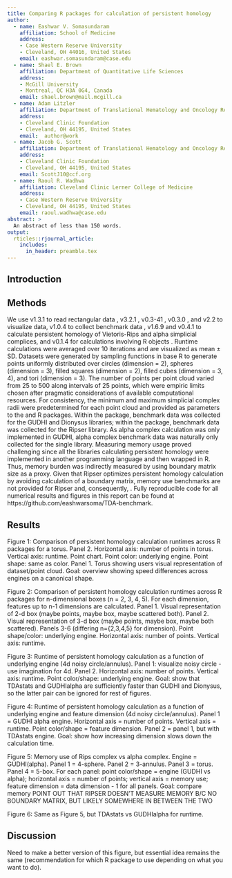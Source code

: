 ```yaml
---
title: Comparing R packages for calculation of persistent homology
author:
  - name: Eashwar V. Somasundaram
    affiliation: School of Medicine
    address:
    - Case Western Reserve University
    - Cleveland, OH 44016, United States
    email: eashwar.somasundaram@case.edu
  - name: Shael E. Brown
    affiliation: Department of Quantitative Life Sciences
    address:
    - McGill University
    - Montreal, QC H3A 0G4, Canada
    email: shael.brown@mail.mcgill.ca
  - name: Adam Litzler
    affiliation: Department of Translational Hematology and Oncology Research
    address:
    - Cleveland Clinic Foundation
    - Cleveland, OH 44195, United States
    email:  author@work
  - name: Jacob G. Scott
    affiliation: Department of Translational Hematology and Oncology Research
    address:
    - Cleveland Clinic Foundation
    - Cleveland, OH 44195, United States
    email: ScottJ10@ccf.org
  - name: Raoul R. Wadhwa
    affiliation: Cleveland Clinic Lerner College of Medicine
    address:
    - Case Western Reserve University
    - Cleveland, OH 44195, United States
    email: raoul.wadhwa@case.edu
abstract: >
  An abstract of less than 150 words.
output:
  rticles::rjournal_article:
    includes:
      in_header: preamble.tex
---
```


## Introduction

## Methods

<!--An exclusively R (v3.6.2) code pipeline was built for this project \citep{Rlang,ihaka1996}.-->
We use \CRANpkg{readr} v1.3.1 to read rectangular data \cite{readr}, \CRANpkg{ggplot2} v3.2.1 \citep{ggplot2}, \CRANpkg{scatterplot3d} v0.3-41 \citep{scatterplot3d}, \CRANpkg{recexcavAAR} v0.3.0 \citep{recexcavAAR}, and \CRANpkg{magick} v2.2 \citep{magick} to visualize data, \CRANpkg{bench} v1.0.4 to collect benchmark data \citep{bench}, \CRANpkg{TDA} v1.6.9 \citep{TDA} and \CRANpkg{TDAstats} v0.4.1 \citep{TDAstats} to calculate persistent homology of Vietoris-Rips and alpha simplicial complices, and \CRANpkg{pryr} v0.1.4 for calculations involving R objects \citep{pryr}.
Runtime calculations were averaged over 10 iterations and are visualized as mean $\pm$ SD.
Datasets were generated by sampling functions in base R to generate points uniformly distributed over circles (dimension = 2), spheres (dimension = 3), filled squares (dimension = 2), filled cubes (dimension = 3, 4), and tori (dimension = 3).
The number of points per point cloud varied from 25 to 500 along intervals of 25 points, which were empiric limits chosen after pragmatic considerations of available computational resources.
For consistency, the minimum and maximum simplicial complex radii were predetermined for each point cloud and provided as parameters to the \CRANpkg{TDA} and \CRANpkg{TDAstats} R packages.
Within the \CRANpkg{TDA} package, benchmark data was collected for the GUDHI \citep{gudhi} and Dionysus \citep{Dionysus} libraries; within the \CRANpkg{TDAstats} package, benchmark data was collected for the Ripser \citep{Ripser} library.
As alpha complex calculation was only implemented in GUDHI, alpha complex benchmark data was naturally only collected for the single library.
Measuring memory usage proved challenging since all the libraries calculating persistent homology were implemented in another programming language and then wrapped in R.
Thus, memory burden was indirectly measured by using boundary matrix size as a proxy.
Given that Ripser optimizes persistent homology calculation by avoiding calculation of a boundary matrix, memory use benchmarks are not provided for Ripser and, consequently, \CRANpkg{TDAstats}.
Fully reproducible code for all numerical results and figures in this report can be found at https://github.com/eashwarsoma/TDA-benchmark.

## Results

Figure 1: Comparison of persistent homology calculation runtimes across R packages for a torus. Panel 2. Horizontal axis: number of points in torus. Vertical axis: runtime. Point chart. Point color: underlying engine. Point shape: same as color. Panel 1. Torus showing users visual representation of dataset/point cloud. Goal: overview showing speed differences across engines on a canonical shape.

Figure 2: Comparison of persistent homology calculation runtimes across R packages for n-dimensional boxes (n = 2, 3, 4, 5). For each dimension, features up to n-1 dimensions are calculated. Panel 1. Visual representation of 2-d box (maybe points, maybe box, maybe scattered both). Panel 2. Visual representation of 3-d box (maybe points, maybe box, maybe both scattered). Panels 3-6 (differing n={2,3,4,5} for dimension). Point shape/color: underlying engine. Horizontal axis: number of points. Vertical axis: runtime.

Figure 3: Runtime of persistent homology calculation as a function of underlying engine (4d noisy circle/annulus). Panel 1: visualize noisy circle - use imagination for 4d. Panel 2. Horizontal axis: number of points. Vertical axis: runtime. Point color/shape: underlying engine. Goal: show that TDAstats and GUDHIalpha are sufficiently faster than GUDHI and Dionysus, so the latter pair can be ignored for rest of figures.

Figure 4: Runtime of persistent homology calculation as a function of underlying engine and feature dimension (4d noisy circle/annulus). Panel 1 = GUDHI alpha engine. Horizontal axis = number of points. Vertical axis = runtime. Point color/shape = feature dimension. Panel 2 = panel 1, but with TDAstats engine. Goal: show how increasing dimension slows down the calculation time.

Figure 5: Memory use of Rips complex vs alpha complex. Engine = GUDHI(alpha). Panel 1 = 4-sphere. Panel 2 = 3-annulus. Panel 3 = torus. Panel 4 = 5-box. For each panel: point color/shape = engine (GUDHI vs alpha); horizontal axis = number of points; vertical axis = memory use; feature dimension = data dimension - 1 for all panels. Goal: compare memory
POINT OUT THAT RIPSER DOESN'T MEASURE MEMORY B/C NO BOUNDARY MATRIX, BUT LIKELY SOMEWHERE IN BETWEEN THE TWO

Figure 6: Same as Figure 5, but TDAstats vs GUDHIalpha for runtime.

## Discussion

Need to make a better version of this figure, but essential idea remains the same (recommendation for which R package to use depending on what you want to do).

\begin{figure}
  \centering
  \includegraphics[height=2.5in]{decision}
\end{figure}

\bibliography{tdabench}
